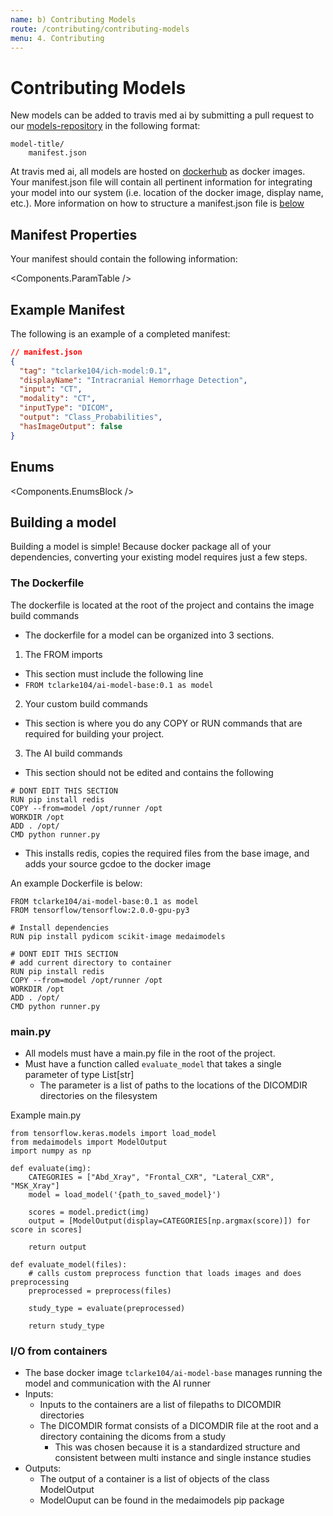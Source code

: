 ```yaml
---
name: b) Contributing Models
route: /contributing/contributing-models
menu: 4. Contributing
---
```



# Contributing Models

New models can be added to travis med ai by submitting a pull request to our [models-repository](https://github.com/Travis-Med-AI/model-registry) in the following format:

```
model-title/
    manifest.json
```

At travis med ai, all models are hosted on [dockerhub](https://hub.docker.com/) as docker images. 
Your manifest.json file will contain all pertinent information for integrating your model into our system (i.e. location of the docker image, display name, etc.). More information on how to structure a manifest.json file is [below](#manifest-properties)

## Manifest Properties

Your manifest should contain the following information:

<Components.ParamTable />

## Example Manifest

The following is an example of a completed manifest:

```json
// manifest.json
{
  "tag": "tclarke104/ich-model:0.1",
  "displayName": "Intracranial Hemorrhage Detection",
  "input": "CT",
  "modality": "CT",
  "inputType": "DICOM",
  "output": "Class_Probabilities",
  "hasImageOutput": false
}
```

## Enums

<Components.EnumsBlock />

## Building a model

Building a model is simple! Because docker package all of your dependencies, converting your existing model requires just a few steps.

### The Dockerfile

The dockerfile is located at the root of the project and contains the image build commands

- The dockerfile for a model can be organized into 3 sections.
1. The FROM imports
- This section must include the following line
- ```FROM tclarke104/ai-model-base:0.1 as model```
2. Your custom build commands
- This section is where you do any COPY or RUN commands that are required for building your project.
3. The AI build commands
- This section should not be edited and contains the following
```
# DONT EDIT THIS SECTION
RUN pip install redis
COPY --from=model /opt/runner /opt
WORKDIR /opt
ADD . /opt/
CMD python runner.py
```
- This installs redis, copies the required files from the base image, and adds your source gcdoe to the docker image

An example Dockerfile is below:
```
FROM tclarke104/ai-model-base:0.1 as model
FROM tensorflow/tensorflow:2.0.0-gpu-py3

# Install dependencies
RUN pip install pydicom scikit-image medaimodels

# DONT EDIT THIS SECTION
# add current directory to container
RUN pip install redis
COPY --from=model /opt/runner /opt
WORKDIR /opt
ADD . /opt/
CMD python runner.py
```

### main.py

- All models must have a main.py file in the root of the project.
- Must have a function called ```evaluate_model``` that takes a single parameter of type List[str]
  - The parameter is a list of paths to the locations of the DICOMDIR directories on the filesystem

Example main.py
```
from tensorflow.keras.models import load_model
from medaimodels import ModelOutput
import numpy as np

def evaluate(img):
    CATEGORIES = ["Abd_Xray", "Frontal_CXR", "Lateral_CXR", "MSK_Xray"]
    model = load_model('{path_to_saved_model}')

    scores = model.predict(img)
    output = [ModelOutput(display=CATEGORIES[np.argmax(score)]) for score in scores]

    return output

def evaluate_model(files):
    # calls custom preprocess function that loads images and does preprocessing
    preprocessed = preprocess(files)

    study_type = evaluate(preprocessed)

    return study_type
```

### I/O from containers

- The base docker image ```tclarke104/ai-model-base``` manages running the model and communication with the AI runner
- Inputs:
  - Inputs to the containers are a list of filepaths to DICOMDIR directories
  - The DICOMDIR format consists of a DICOMDIR file at the root and a directory containing the dicoms from a study
    - This was chosen because it is a standardized structure and consistent between multi instance and single instance studies
- Outputs:
  - The output of a container is a list of objects of the class ModelOutput
  - ModelOuput can be found in the medaimodels pip package